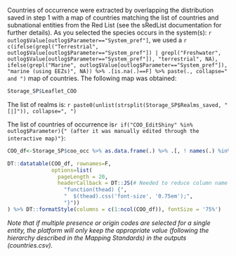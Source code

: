 
Countries of occurrence were extracted by overlapping the distribution saved in step 1 with a map of countries matching the list of countries and subnational entities from the Red List (see the sRedList documentation for further details). As you selected the species occurs in the system(s): `r outlog$Value[outlog$Parameter=="System_pref"]`, we used a `r c(ifelse(grepl("Terrestrial", outlog$Value[outlog$Parameter=="System_pref"]) | grepl("Freshwater", outlog$Value[outlog$Parameter=="System_pref"]), "terrestrial", NA), ifelse(grepl("Marine", outlog$Value[outlog$Parameter=="System_pref"]), "marine (using EEZs)", NA)) %>% .[is.na(.)==F] %>% paste(., collapse=" and ")` map of countries. The following map was obtained:

```r
Storage_SP$Leaflet_COO
```

The list of realms is: `r paste0(unlist(strsplit(Storage_SP$Realms_saved, "[|]")), collapse=", ")`

The list of countries of occurrence is`r if("COO_EditShiny" %in% outlog$Parameter){" (after it was manually edited through the interactive map)"}`:

```r
COO_df<-Storage_SP$coo_occ %>% as.data.frame(.) %>% .[, ! names(.) %in% c("geometry", "Popup", "colour", "Domain", "Level0_occupied", "Level1_occupied", "lookup_SIS0")]

DT::datatable(COO_df, rownames=F,
              options=list(
                pageLength = 20,
                headerCallback = DT::JS(# Needed to reduce column name font
                  "function(thead) {",
                  "  $(thead).css('font-size', '0.75em');",
                  "}"))
) %>% DT::formatStyle(columns = c(1:ncol(COO_df)), fontSize = '75%')
```

*Note that if multiple presence or origin codes are selected for a single entity, the platform will only keep the appropriate value (following the hierarchy described in the Mapping Standards) in the outputs (countries.csv).*

